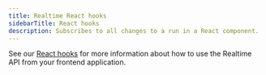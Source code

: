 ```yaml
---
title: Realtime React hooks
sidebarTitle: React hooks
description: Subscribes to all changes to a run in a React component.
---
```


See our [React hooks](/frontend/react-hooks) for more information about how to use the Realtime API from your frontend application.
